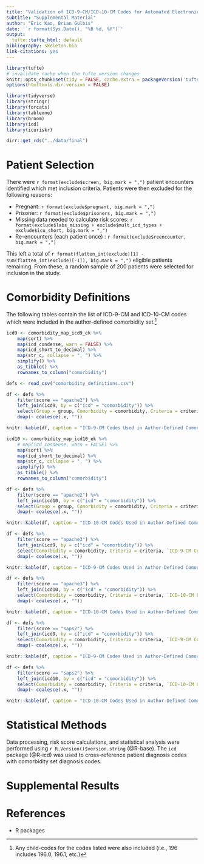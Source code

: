 ```yaml
---
title: "Validation of ICD-9-CM/ICD-10-CM Codes for Automated Electronic Scoring of APACHE II, APACHE III, and SAPS II"
subtitle: "Supplemental Material"
author: "Eric Kao, Brian Gulbis"
date: '`r format(Sys.Date(), "%B %d, %Y")`'
output:
  tufte::tufte_html: default
bibliography: skeleton.bib
link-citations: yes
---
```


```r
library(tufte)
# invalidate cache when the tufte version changes
knitr::opts_chunk$set(tidy = FALSE, cache.extra = packageVersion('tufte'), echo = FALSE)
options(htmltools.dir.version = FALSE)

library(tidyverse)
library(stringr)
library(forcats)
library(tableone)
library(broom)
library(icd)
library(icuriskr)

dirr::get_rds("../data/final")
```

# Patient Selection

There were `r format(exclude$screen, big.mark = ",")` patient encounters identified which met inclusion criteria. Patients were then excluded for the following reasons:

* Pregnant: `r format(exclude$pregnant, big.mark = ",")`
* Prisoner: `r format(exclude$prisoners, big.mark = ",")`
* Missing data needed to calculate risk scores: `r format(exclude$labs_missing + exclude$mult_icd_types + exclude$icu_short, big.mark = ",")`
* Re-encounters (each patient  once) : `r format(exclude$reencounter, big.mark = ",")`

This left a total of `r format(flatten_int(exclude)[1] - sum(flatten_int(exclude)[-1]), big.mark = ",")` eligible patients remaining. From these, a random sample of 200 patients were selected for inclusion in the study. 

# Comorbidity Definitions

The following tables contain the list of ICD-9-CM and ICD-10-CM codes which were included in the author-defined comorbidity set.^[Any child-codes for the codes listed were also included (i.e., 196 includes 196.0, 196.1, etc.)] 


```r
icd9 <- comorbidity_map_icd9_ek %>%
    map(sort) %>%
    map(icd_condense, warn = FALSE) %>%
    map(icd_short_to_decimal) %>%
    map(str_c, collapse = ", ") %>%
    simplify() %>%
    as_tibble() %>%
    rownames_to_column("comorbidity")

defs <- read_csv("comorbidity_definitions.csv")

df <- defs %>%
    filter(score == "apache2") %>%
    left_join(icd9, by = c("icd" = "comorbidity")) %>%
    select(Group = group, Comorbidity = comorbidity, Criteria = criteria, `ICD-9-CM Code` = value) %>%
    dmap(~ coalesce(.x, ""))

knitr::kable(df, caption = "ICD-9-CM Codes Used in Author-Defined Comorbidity Set for APACHE II")
```

```r
icd10 <- comorbidity_map_icd10_ek %>%
    # map(icd_condense, warn = FALSE) %>%
    map(sort) %>%
    map(icd_short_to_decimal) %>%
    map(str_c, collapse = ", ") %>%
    simplify() %>%
    as_tibble() %>%
    rownames_to_column("comorbidity") 

df <- defs %>%
    filter(score == "apache2") %>%
    left_join(icd10, by = c("icd" = "comorbidity")) %>%
    select(Group = group, Comorbidity = comorbidity, Criteria = criteria, `ICD-10-CM Code` = value) %>%
    dmap(~ coalesce(.x, ""))

knitr::kable(df, caption = "ICD-10-CM Codes Used in Author-Defined Comorbidity Set for APACHE II")
```

```r
df <- defs %>%
    filter(score == "apache3") %>%
    left_join(icd9, by = c("icd" = "comorbidity")) %>%
    select(Comorbidity = comorbidity, Criteria = criteria, `ICD-9-CM Code` = value) %>%
    dmap(~ coalesce(.x, ""))

knitr::kable(df, caption = "ICD-9-CM Codes Used in Author-Defined Comorbidity Set for APACHE III")
```

```r
df <- defs %>%
    filter(score == "apache3") %>%
    left_join(icd10, by = c("icd" = "comorbidity")) %>%
    select(Comorbidity = comorbidity, Criteria = criteria, `ICD-10-CM Code` = value) %>%
    dmap(~ coalesce(.x, ""))

knitr::kable(df, caption = "ICD-10-CM Codes Used in Author-Defined Comorbidity Set for APACHE III")
```

```r
df <- defs %>%
    filter(score == "saps2") %>%
    left_join(icd9, by = c("icd" = "comorbidity")) %>%
    select(Comorbidity = comorbidity, Criteria = criteria, `ICD-9-CM Code` = value) %>%
    dmap(~ coalesce(.x, ""))

knitr::kable(df, caption = "ICD-9-CM Codes Used in Author-Defined Comorbidity Set for SAPS II")
```

```r
df <- defs %>%
    filter(score == "saps2") %>%
    left_join(icd10, by = c("icd" = "comorbidity")) %>%
    select(Comorbidity = comorbidity, Criteria = criteria, `ICD-10-CM Code` = value) %>%
    dmap(~ coalesce(.x, ""))

knitr::kable(df, caption = "ICD-10-CM Codes Used in Author-Defined Comorbidity Set for SAPS II")
```


# Statistical Methods

Data processing, risk score calculations, and statistical analysis were performed using `r R.Version()$version.string` (@R-base). The `icd` package (@R-icd) was used to cross-reference patient diagnosis codes with comorbidity set diagnosis codes.

# Supplemental Results

# References

* R packages
